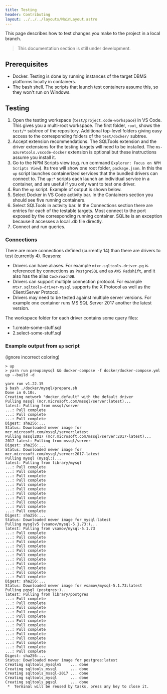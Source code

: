 ```yaml
---
title: Testing
header: Contributing
layout: ../../../layouts/MainLayout.astro
---
```


This page describes how to test changes you make to the project in a local branch.

> This documentation section is still under development.

## Prerequisites

- Docker. Testing is done by running instances of the target DBMS platforms locally in containers.
- The bash shell. The scripts that launch test containers assume this, so they won't run on Windows.

## Testing

1. Open the testing workspace (`test/project.code-workspace`) in VS Code. This gives you a multi-root workspace. The first folder, `root`, shows the `test/*` subtree of the repository. Additional top-level folders giving easy access to the corresponding folders of the `test/docker/` subtree.
2. Accept extension recommendations. The SQLTools extension and the driver extensions for the testing targets will need to be installed. The `ms-azuretools.vscode-docker` extension is optional but these instructions assume you install it.
3. Go to the NPM Scripts view (e.g. run command `Explorer: Focus on NPM Scripts View`). Its tree will show one root folder, `package.json`. In this the `up` script launches containerized services that the bundled drivers can connect to. The `up:*` scripts each launch an individual service in a container, and are useful if you only want to test one driver.
4. Run the `up` script. Example of output is shown below.
5. Select Docker in VS Code activity bar. In the Containers section you should see five running containers.
6. Select SQLTools in activity bar. In the Connections section there are entries for each of the testable targets. Most connect to the port exposed by the corresponding running container. SQLite is an exception because it accesses a local .db file directly.
7. Connect and run queries.

### Connections

There are more connections defined (currently 14) than there are drivers to test (currently 4). Reasons:

- Drivers can have aliases. For example `mtxr.sqltools-driver-pg` is referenced by connections as `PostgreSQL` and as `AWS Redshift`, and it also has the alias `CockroachDB`.
- Drivers can support multiple connection protocol. For example `mtxr.sqltools-driver-mysql` supports the X Protocol as well as the Client/Server Protocol.
- Drivers may need to be tested against multiple server versions. For example one container runs MS SQL Server 2017 another the latest version.

The workspace folder for each driver contains some query files:

- 1.create-some-stuff.sql
- 2.select-some-stuff.sql

### Example output from `up` script

(ignore incorrect coloring)

```
> up
> yarn run preup:mysql && docker-compose -f docker/docker-compose.yml up --build -d

yarn run v1.22.15
$ bash ./docker/mysql/prepare.sh
Done in 0.10s.
Creating network "docker_default" with the default driver
Pulling mssql (mcr.microsoft.com/mssql/server:latest)...
latest: Pulling from mssql/server
...: Pull complete
...: Pull complete
...: Pull complete
Digest: sha256:...
Status: Downloaded newer image for mcr.microsoft.com/mssql/server:latest
Pulling mssql2017 (mcr.microsoft.com/mssql/server:2017-latest)...
2017-latest: Pulling from mssql/server
Digest: sha256:...
Status: Downloaded newer image for mcr.microsoft.com/mssql/server:2017-latest
Pulling mysql (mysql:)...
latest: Pulling from library/mysql
...: Pull complete
...: Pull complete
...: Pull complete
...: Pull complete
...: Pull complete
...: Pull complete
...: Pull complete
...: Pull complete
...: Pull complete
...: Pull complete
...: Pull complete
Digest: sha256:...
Status: Downloaded newer image for mysql:latest
Pulling mysqlv5 (vsamov/mysql-5.1.73:)...
latest: Pulling from vsamov/mysql-5.1.73
...: Pull complete
...: Pull complete
...: Pull complete
...: Pull complete
...: Pull complete
...: Pull complete
...: Pull complete
...: Pull complete
...: Pull complete
...: Pull complete
...: Pull complete
Digest: sha256:...
Status: Downloaded newer image for vsamov/mysql-5.1.73:latest
Pulling pgsql (postgres:)...
latest: Pulling from library/postgres
...: Pull complete
...: Pull complete
...: Pull complete
...: Pull complete
...: Pull complete
...: Pull complete
...: Pull complete
...: Pull complete
...: Pull complete
...: Pull complete
...: Pull complete
...: Pull complete
...: Pull complete
Digest: sha256:...
Status: Downloaded newer image for postgres:latest
Creating sqltools_mysqlv5    ... done
Creating sqltools_mssql      ... done
Creating sqltools_mssql-2017 ... done
Creating sqltools_mysql      ... done
Creating sqltools_pgsql      ... done
 *  Terminal will be reused by tasks, press any key to close it.
```
